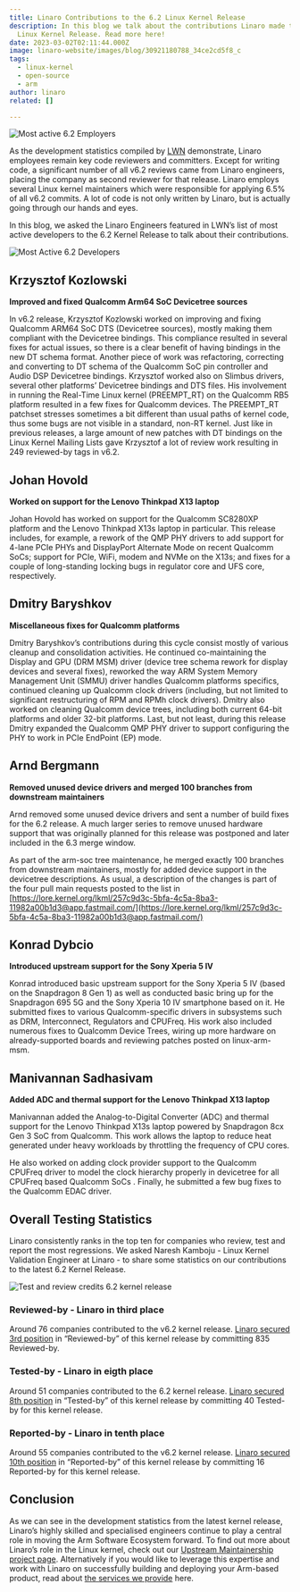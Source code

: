 ```yaml
---
title: Linaro Contributions to the 6.2 Linux Kernel Release
description: In this blog we talk about the contributions Linaro made to the 6.2
  Linux Kernel Release. Read more here!
date: 2023-03-02T02:11:44.000Z
image: linaro-website/images/blog/30921180788_34ce2cd5f8_c
tags:
  - linux-kernel
  - open-source
  - arm
author: linaro
related: []

---
```


![Most active 6.2 Employers](/linaro-website/images/blog/most-active-6.2-employers)

As the development statistics compiled by [LWN](https://lwn.net/Articles/923410/) demonstrate, Linaro employees remain key code reviewers and committers. Except for writing code, a significant number of all v6.2 reviews came from Linaro engineers, placing the company as second reviewer for that release. Linaro employs several Linux kernel maintainers which were responsible for applying 6.5% of all v6.2 commits. A lot of code is not only written by Linaro, but is actually going through our hands and eyes.

In this blog, we asked the Linaro Engineers featured in LWN’s list of most active developers to the 6.2 Kernel Release to talk about their contributions.

![Most Active 6.2 Developers](/linaro-website/images/blog/most-active-6.2-developers)

## Krzysztof Kozlowski

**Improved and fixed Qualcomm Arm64 SoC Devicetree sources**

In v6.2 release, Krzysztof Kozlowski worked on improving and fixing Qualcomm ARM64 SoC DTS (Devicetree sources), mostly making them compliant with the Devicetree bindings. This compliance resulted in several fixes for actual issues, so there is a clear benefit of having bindings in the new DT schema format. Another piece of work was refactoring, correcting and converting to DT schema of the Qualcomm SoC pin controller and Audio DSP Devicetree bindings. Krzysztof worked also on Slimbus drivers, several other platforms’ Devicetree bindings and DTS files. His involvement in running the Real-Time Linux kernel (PREEMPT\_RT) on the Qualcomm RB5 platform resulted in a few fixes for Qualcomm devices. The PREEMPT\_RT patchset stresses sometimes a bit different than usual paths of kernel code, thus some bugs are not visible in a standard, non-RT kernel. Just like in previous releases, a large amount of new patches with DT bindings on the Linux Kernel Mailing Lists gave Krzysztof a lot of review work resulting in 249 reviewed-by tags in v6.2.

## Johan Hovold

**Worked on support for the Lenovo Thinkpad X13 laptop**

Johan Hovold has worked on support for the Qualcomm SC8280XP platform and the Lenovo Thinkpad X13s laptop in particular. This release includes, for example, a rework of the QMP PHY drivers to add support for 4-lane PCIe PHYs and DisplayPort Alternate Mode on recent Qualcomm SoCs; support for PCIe, WiFi, modem and NVMe on the X13s; and fixes for a couple of long-standing locking bugs in regulator core and UFS core, respectively.

## Dmitry Baryshkov

**Miscellaneous fixes for Qualcomm platforms**

Dmitry Baryshkov’s contributions during this cycle consist mostly of various cleanup and consolidation activities. He continued co-maintaining the Display and GPU (DRM MSM) driver (device tree schema rework for display devices and several fixes), reworked the way ARM System Memory Management Unit (SMMU) driver handles Qualcomm platforms specifics, continued cleaning up Qualcomm clock drivers (including, but not limited to significant restructuring of RPM and RPMh clock drivers). Dmitry also worked on cleaning Qualcomm device trees, including both current 64-bit platforms and older 32-bit platforms. Last, but not least, during this release Dmitry expanded the Qualcomm QMP PHY driver to support configuring the PHY to work in PCIe EndPoint (EP) mode.

## Arnd Bergmann

**Removed unused device drivers and merged 100 branches from downstream maintainers**

Arnd removed some unused device drivers and sent a number of build fixes for the 6.2 release. A much larger series to remove unused hardware support that was originally planned for this release was postponed and later included in the 6.3 merge window.

As part of the arm-soc tree maintenance, he merged exactly 100 branches from downstream maintainers, mostly for added device support in the devicetree descriptions. As usual, a description of the changes is part of the four pull main requests posted to the list in
[https://lore.kernel.org/lkml/257c9d3c-5bfa-4c5a-8ba3-11982a00b1d3@app.fastmail.com/](https://lore.kernel.org/lkml/257c9d3c-5bfa-4c5a-8ba3-11982a00b1d3@app.fastmail.com/)

## Konrad Dybcio

**Introduced upstream support for the Sony Xperia 5 IV**

Konrad introduced basic upstream support for the Sony Xperia 5 IV (based on the Snapdragon 8 Gen 1) as well as conducted basic bring up for the Snapdragon 695 5G and the Sony Xperia 10 IV smartphone based on it. He submitted fixes to various Qualcomm-specific drivers in subsystems such as DRM, Interconnect, Regulators and CPUFreq. His work also included numerous fixes to Qualcomm Device Trees, wiring up more hardware on already-supported boards and reviewing patches posted on linux-arm-msm.

## Manivannan Sadhasivam

**Added ADC and thermal support for the Lenovo Thinkpad X13 laptop**

Manivannan added the Analog-to-Digital Converter (ADC) and thermal support for the Lenovo Thinkpad X13s laptop powered by Snapdragon 8cx Gen 3 SoC from Qualcomm. This work allows the laptop to reduce heat generated under heavy workloads by throttling the frequency of CPU cores.

He also worked on adding clock provider support to the Qualcomm CPUFreq driver to model the clock hierarchy properly in devicetree for all CPUFreq based Qualcomm SoCs . Finally, he submitted a few bug fixes to the Qualcomm EDAC driver.

## Overall Testing Statistics

Linaro consistently ranks in the top ten for companies who review, test and report the most regressions. We asked Naresh Kamboju - Linux Kernel Validation Engineer at Linaro - to share some statistics on our contributions to the latest 6.2 Kernel Release.

![Test and review credits 6.2 kernel release](/linaro-website/images/blog/test-and-review-credits-6.2-kernel-release)

### Reviewed-by - Linaro in third place

Around 76 companies contributed to the v6.2 kernel release. [Linaro secured 3rd position](https://remword.com/kps_result/6.2_review.html) in “Reviewed-by” of this kernel release by committing 835 Reviewed-by.

### Tested-by - Linaro in eigth place

Around 51 companies contributed to the 6.2 kernel release. [Linaro secured 8th position](https://remword.com/kps_result/6.2_test.html) in “Tested-by” of this kernel release by committing 40 Tested-by for this kernel release.

### Reported-by - Linaro in tenth place

Around 55 companies contributed to the v6.2 kernel release. [Linaro secured 10th position](https://remword.com/kps_result/6.2_report.html) in “Reported-by” of this kernel release by committing 16 Reported-by for this kernel release.

## Conclusion

As we can see in the development statistics from the latest kernel release, Linaro’s highly skilled and specialised  engineers continue to play a central role in moving the Arm Software Ecosystem forward. To find out more about Linaro’s role in the Linux kernel, check out our [Upstream Maintainership project page](https://linaro.atlassian.net/wiki/spaces/UM/overview). Alternatively if you would like to leverage this expertise and work with Linaro on successfully building and deploying your Arm-based product, read about [the services we provide](https://www.linaro.org/services/) here.
